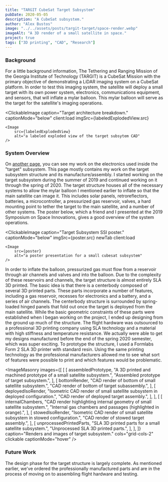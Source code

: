 ```yaml
---
title: "TARGIT CubeSat Target Subsystem"
pubDate: 2020-05-05
description: "A CubeSat subsystem."
author: "Alex Bustos"
image: "../../assets/posts/targit-target/space-render.webp"
imageAlt: "A 3D render of a small satellite in space."
project: true
tags: ["3D printing", "CAD", "Research"]
---
```



### Background

For a little background information, The Tethering and Ranging Mission of the Georgia Institute of Technology (TARGIT) is a CubeSat Mission with the primary objective of demonstrating a LiDAR imaging system on a CubeSat platform. In order to test this imaging system, the satellite will deploy a small target with its own power system, electronics, communications equipment, and sensors, that will inflate a mylar balloon. This mylar balloon will serve as the target for the satellite's imaging operations.

<ClickableImage
    caption="Target architecture breakdown."
    captionMode="below"
    client:load
    imgSrc={labeledExplodedView.src}
>
    <Image
        src={labeledExplodedView}
        alt="a labeled exploded view of the target subsytem CAD"
    />
</ClickableImage>

### System Overview

On [another page](/posts/targit-electronics), you can see my work on the electronics used inside the "target" subsystem. This page mostly contains my work on the target subsystem structure and its manufacture/assembly. I started working on the target subsystem during the summer of 2019 and continued working on it through the spring of 2020. The target structure houses all of the necessary systems to allow the mylar balloon I mentioned earlier to inflate so that the main satellite can image it. This includes solar panels, retroreflectors, batteries, a microcontroller, a pressurized gas reservoir, valves, a hard mounting point to tether the target to the main satellite, and a number of other systems. The poster below, which a friend and I presented at the 2019 Symposium on Space Innovations, gives a good overview of the system operations.

<ClickableImage
    caption="Target Subsystem SSI poster."
    captionMode="below"
    imgSrc={poster.src}
    newTab
    client:load
>
    <Image
        src={poster}
        alt="a poster presentation for a small cubesat subsystem"
    />
</ClickableImage>

In order to inflate the balloon, pressurized gas must flow from a reservoir through air channels and valves and into the balloon. Due to the complexity of these reservoirs and channels, the target structure is almost entirely SLA 3D printed. The basic idea is that there is a centerbody composed of several 3D printed parts. These parts incorporate a number of features, including a gas reservoir, recesses for electronics and a battery, and a series of air channels. The centerbody structure is surrounded by spring-loaded hinged panels that fold out once the target is deployed from the main satellite. While the basic geometric constraints of these parts were established when I began working on the project, I ended up designing from the ground up much of the structure. The flight hardware was outsourced to a professional 3D printing company using SLA technology and a material with high stiffness and temperature resistance. We actually were able to get my designs manufactured before the end of the spring 2020 semester, which was super exciting. To prototype the structure, I used a Formlabs Form 2 SLA 3D printer with standard resin. Using the same printing technology as the professional manufacturers allowed me to see what sort of features were possible to print and which features would be problematic.



<ImageMasonry
    images={[
        [
            [
                assembledPrototype,
                "A 3D printed and machined prototype of a small satellite subsystem.",
                "Assembled prototype of target subsystem.",
            ],
            [
                bottomRender,
                "CAD render of bottom of small satellite subsystem.",
                "CAD render of bottom of target subassembly.",
            ],
            [
                deployedIsoRender,
                "Isometric CAD render of small satellite subsystem in deployed configuration.",
                "CAD render of deployed target assembly.",
            ],
        ],
        [
            [
                internalChambers,
                "CAD render highlighting internal geometry of small satellite subsystem.",
                "Internal gas chambers and passages (highlighted in orange).",
            ],
            [
                stowedIsoRender,
                "Isometric CAD render of small satellite subsystem in stowed configuration.",
                "CAD render of stowed target assembly.",
            ],
            [
                unprocessedPrintedParts,
                "SLA 3D printed parts for a small satellite subsystem.",
                "Unprocessed SLA 3D printed parts.",
            ],
        ],
    ]}
    caption="Renders and images of target subsystem."
    cols="grid-cols-2"
    clickable
    captionMode="hover"
/>

### Future Work

The design phase for the target structure is largely complete. As mentioned earlier, we've ordered the professionally manufactured parts and are in the process of moving on to assembling flight hardware and testing.
